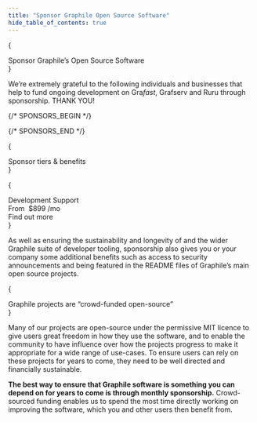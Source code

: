 ```yaml
---
title: "Sponsor Graphile Open Source Software"
hide_table_of_contents: true
---
```




{

<div className={styles.mainSectionInstructionContainer}>
  <div className={styles.instructionSponsor}>
    Sponsor Graphile’s Open Source Software
  </div>
</div>
}

We’re extremely grateful to the following individuals and businesses that help
to fund ongoing development on Gra*fast*, Grafserv and Ruru through
sponsorship. THANK YOU!

{/* SPONSORS_BEGIN */}

<Sponsors level="featured">
  <Sponsor
    name="The Guild"
    avatar="/images/sponsors/theguild.png"
    href="https://www.the-guild.dev/"
    business
  />
  <Sponsor
    name="Steelhead"
    avatar="/images/sponsors/steelhead.svg"
    href="https://gosteelhead.com/"
    business
  />
</Sponsors>
<Sponsors level="leaders">
  <Sponsor name="Robert Claypool" />
  <Sponsor name="nigelrmtaylor" />
  <Sponsor
    name="Principia Mentis"
    avatar="/images/sponsors/principiamentis.png"
    business
  />
  <Sponsor
    name="Trigger.dev"
    avatar="/images/sponsors/triggerdev.png"
    business
  />
  <Sponsor name="Axinom" avatar="/images/sponsors/axinom.png" business />
  <Sponsor name="Taiste" avatar="/images/sponsors/taiste-sq.svg" business />
  <Sponsor
    name="BairesDev"
    avatar="/images/sponsors/BairesDev.png"
    href="https://www.bairesdev.com/sponsoring-open-source-projects/"
    business
  />
  <Sponsor
    name="Two Bit Solutions"
    avatar="/images/sponsors/two-bits.svg"
    business
  />
  <Sponsor name="Apollo" avatar="/images/sponsors/apollo.png" business />
  <Sponsor name="Dimply" avatar="/images/sponsors/dimply.svg" business />
  <Sponsor name="Ndustrial" avatar="/images/sponsors/ndustrial.png" business />
  <Sponsor name="Cintra" avatar="/images/sponsors/cintra.svg" business />
  <Sponsor name="Beacon" avatar="/images/sponsors/beaconbio.jpg" business />
  <Sponsor
    name="deliver.media"
    avatar="/images/sponsors/deliverdotmedia.jpg"
    business
  />
  <Sponsor name="Ravio" avatar="/images/sponsors/Ravio.svg" business />
  <Sponsor name="prodready" />
  <Sponsor name="Locomote" avatar="/images/sponsors/locomote.svg" />
</Sponsors>
<Sponsors level="backers">
  <Sponsor name="plus 67 more backers..." plain />
  <Sponsor name="plus 84 more backers..." plain />
</Sponsors>

{/* SPONSORS_END */}

{

<div className={styles.mainSectionInstructionContainer}>
  <div className={styles.instructionSponsor}>Sponsor tiers &amp; benefits</div>
</div>
}

<TierList />

{

<div className={sponsorStyles.tiers}>
  <div className={sponsorStyles.tierRow}>
    <div className={clsx(sponsorStyles.tierSupport, sponsorStyles.featured)}>
      <div className={sponsorStyles.banner}>
        <div className={sponsorStyles.info}>
          <div className={sponsorStyles.title}>Development Support</div>
          <div className={sponsorStyles.pricelineSupport}>
            <span className={sponsorStyles.note}>From</span>&nbsp;
            <span className={sponsorStyles.price}>$899</span>
            <span className={sponsorStyles.note}>/mo</span>
          </div>
        </div>
        <Link
          className={clsx(
            "button button--primary button--lg",
            sponsorStyles.button,
          )}
          to="/support"
        >
          Find out more
        </Link>
      </div>
    </div>
  </div>
</div>
}

As well as ensuring the sustainability and longevity of <Grafast /> and the
wider Graphile suite of developer tooling, sponsorship also gives you or your
company some additional benefits such as access to security announcements and being
featured in the README files of Graphile’s main open source projects.

{

<div className={styles.mainSectionInstructionContainer}>
  <div className={styles.instructionSponsor}>
    Graphile projects are &ldquo;crowd-funded open-source&rdquo;
  </div>
</div>
}

Many of our projects are open-source under the permissive MIT licence to give users
great freedom in how they use the software, and to enable the community to have
influence over how the projects progress to make it appropriate for a wide range of
use-cases. To ensure users can rely on these projects for years to come, they need
to be well directed and financially sustainable.

**The best way to ensure that Graphile software is something you can depend on for
years to come is through monthly sponsorship.** Crowd-sourced funding enables us to
spend the most time directly working on improving the software, which you and other
users then benefit from.

<SponsorButtons></SponsorButtons>
